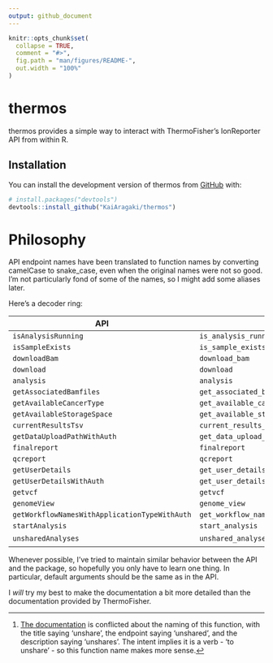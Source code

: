 ```yaml
---
output: github_document
---
```


<!-- README.md is generated from README.Rmd. Please edit that file -->

```r
knitr::opts_chunk$set(
  collapse = TRUE,
  comment = "#>",
  fig.path = "man/figures/README-",
  out.width = "100%"
)
```

# thermos

<!-- badges: start -->
<!-- badges: end -->

thermos provides a simple way to interact with ThermoFisher's IonReporter API from within R.

## Installation

You can install the development version of thermos from [GitHub](https://github.com/) with:

``` r
# install.packages("devtools")
devtools::install_github("KaiAragaki/thermos")
```

# Philosophy

API endpoint names have been translated to function names by converting camelCase to snake_case, even when the original names were not so good. I'm not particularly fond of some of the names, so I might add some aliases later.

Here's a decoder ring:

| API                                           | thermos                                              | Possible Alias         |
|-----------------------------------------------|------------------------------------------------------|------------------------|
| `isAnalysisRunning`                           | `is_analysis_running`                                |                        |
| `isSampleExists`                              | `is_sample_exists`                                   | `sample_exists`        |
| `downloadBam`                                 | `download_bam`                                       |                        |
| `download`                                    | `download`                                           |                        |
| `analysis`                                    | `analysis`                                           | `get_analysis`         |
| `getAssociatedBamfiles`                       | `get_associated_bamfiles`                            |                        |
| `getAvailableCancerType`                      | `get_available_cancer_type`                          |                        |
| `getAvailableStorageSpace`                    | `get_available_storage_space`                        |                        |
| `currentResultsTsv`                           | `current_results_tsv`                                |                        |
| `getDataUploadPathWithAuth`                   | `get_data_upload_path_with_auth`                     |                        |
| `finalreport`                                 | `finalreport`                                        | `get_final_report`     |
| `qcreport`                                    | `qcreport`                                           | `get_qc_report`        |
| `getUserDetails`                              | `get_user_details`                                   |                        |
| `getUserDetailsWithAuth`                      | `get_user_details_with_auth`                         |                        |
| `getvcf`                                      | `getvcf`                                             | `get_vcf`              |
| `genomeView`                                  | `genome_view`                                        |                        |
| `getWorkflowNamesWithApplicationTypeWithAuth` | `get_workflow_names_with_application_type_with_auth` | `get_workflow_names`   |
| `startAnalysis`                               | `start_analysis`                                     |                        |
| `unsharedAnalyses`                            | `unshared_analyses`                                  | `unshare_analyses`[^1] |

Whenever possible, I've tried to maintain similar behavior between the API and the package, so hopefully you only have to learn one thing. In particular, default arguments should be the same as in the API.

I *will* try my best to make the documentation a bit more detailed than the documentation provided by ThermoFisher.

[^1]: [The documentation](https://ionreporter.thermofisher.com/ionreporter/help/GUID-DF029997-3B2F-44FB-8116-192689AE492D.html) is conflicted about the naming of this function, with the title saying 'unshare', the endpoint saying 'unshared', and the description saying 'unshares'. The intent implies it is a verb - 'to unshare' - so this function name makes more sense.
